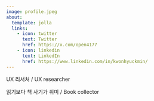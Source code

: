 ```yaml
---
image: profile.jpeg
about:
  template: jolla
  links:
    - icon: twitter
      text: Twitter
      href: https://x.com/open4177
    - icon: linkedin
      text: LinkedIn
      href: https://www.linkedin.com/in/kwonhyuckmin/
---
```


UX 리서처 / UX researcher

읽기보다 책 사기가 취미 / Book collector